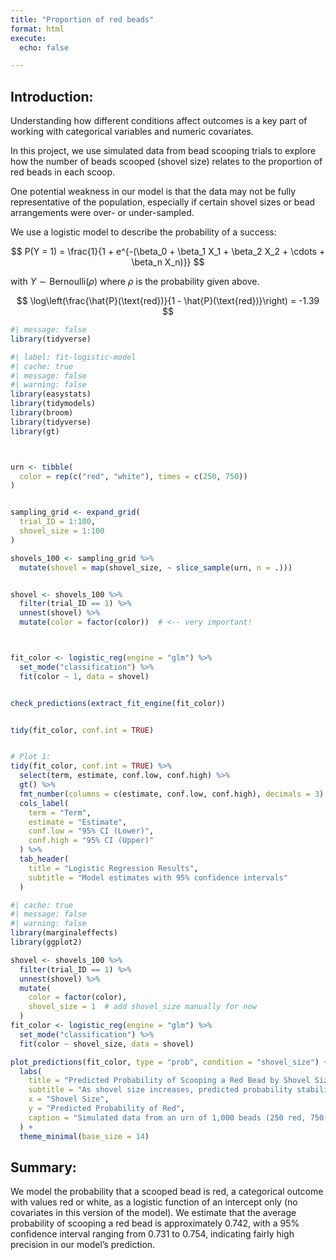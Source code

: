 ```yaml
---
title: "Proportion of red beads"
format: html
execute: 
  echo: false

---
```


## Introduction:
Understanding how different conditions affect outcomes is a key part of working with categorical variables and numeric covariates.

In this project, we use simulated data from bead scooping trials to explore how the number of beads scooped (shovel size) relates to the proportion of red beads in each scoop.

One potential weakness in our model is that the data may not be fully representative of the population, especially if certain shovel sizes or bead arrangements were over- or under-sampled.

We use a logistic model to describe the probability of a success:

$$
P(Y = 1) = \frac{1}{1 + e^{-(\beta_0 + \beta_1 X_1 + \beta_2 X_2 + \cdots + \beta_n X_n)}}
$$

with $Y \sim \text{Bernoulli}(\rho)$ where $\rho$ is the probability given above.

$$
\log\left(\frac{\hat{P}(\text{red})}{1 - \hat{P}(\text{red})}\right) = -1.39
$$



```r
#| message: false
library(tidyverse)
```



```r
#| label: fit-logistic-model
#| cache: true
#| message: false
#| warning: false
library(easystats)
library(tidymodels) 
library(broom)
library(tidyverse)
library(gt)



urn <- tibble(
  color = rep(c("red", "white"), times = c(250, 750))
)


sampling_grid <- expand_grid(
  trial_ID = 1:100,
  shovel_size = 1:100
)

shovels_100 <- sampling_grid %>%
  mutate(shovel = map(shovel_size, ~ slice_sample(urn, n = .)))


shovel <- shovels_100 %>%
  filter(trial_ID == 1) %>%
  unnest(shovel) %>%
  mutate(color = factor(color))  # <-- very important!



fit_color <- logistic_reg(engine = "glm") %>%
  set_mode("classification") %>%
  fit(color ~ 1, data = shovel)


check_predictions(extract_fit_engine(fit_color))


tidy(fit_color, conf.int = TRUE)


# Plot 1:
tidy(fit_color, conf.int = TRUE) %>%
  select(term, estimate, conf.low, conf.high) %>%
  gt() %>%
  fmt_number(columns = c(estimate, conf.low, conf.high), decimals = 3) %>%
  cols_label(
    term = "Term",
    estimate = "Estimate",
    conf.low = "95% CI (Lower)",
    conf.high = "95% CI (Upper)"
  ) %>%
  tab_header(
    title = "Logistic Regression Results",
    subtitle = "Model estimates with 95% confidence intervals"
  )


```

```r
#| cache: true
#| message: false
#| warning: false
library(marginaleffects)
library(ggplot2)

shovel <- shovels_100 %>%
  filter(trial_ID == 1) %>%
  unnest(shovel) %>%
  mutate(
    color = factor(color),
    shovel_size = 1  # add shovel_size manually for now
  )
fit_color <- logistic_reg(engine = "glm") %>%
  set_mode("classification") %>%
  fit(color ~ shovel_size, data = shovel)

plot_predictions(fit_color, type = "prob", condition = "shovel_size") +
  labs(
    title = "Predicted Probability of Scooping a Red Bead by Shovel Size",
    subtitle = "As shovel size increases, predicted probability stabilizes around the true red bead proportion",
    x = "Shovel Size",
    y = "Predicted Probability of Red",
    caption = "Simulated data from an urn of 1,000 beads (250 red, 750 white)"
  ) +
  theme_minimal(base_size = 14)

```


## Summary:
We model the probability that a scooped bead is red, a categorical outcome with values red or white, as a logistic function of an intercept only (no covariates in this version of the model).
We estimate that the average probability of scooping a red bead is approximately 0.742, with a 95% confidence interval ranging from 0.731 to 0.754, indicating fairly high precision in our model’s prediction.
